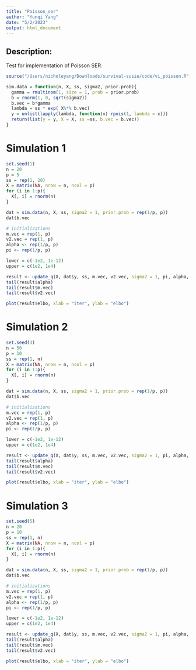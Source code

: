 ```yaml
---
title: "Poisson_ser"
author: "Yunqi Yang"
date: "5/2/2023"
output: html_document
---
```


## Description:

Test for implementation of Poisson SER.  

```r
source("/Users/nicholeyang/Downloads/survival-susie/code/vi_poisson.R")
```

```r
sim.data = function(n, X, ss, sigma2, prior.prob){
  gamma = rmultinom(1, size = 1, prob = prior.prob)
  b = rnorm(1, 0, sqrt(sigma2))
  b.vec = b*gamma
  lambda = ss * exp( X%*% b.vec)
  y = unlist(lapply(lambda, function(x) rpois(1, lambda = x)))
  return(list(y = y, X = X, ss =ss, b.vec = b.vec))
}
```

# Simulation 1
```r
set.seed(1)
n = 20
p = 5
ss = rep(1, 20)
X = matrix(NA, nrow = n, ncol = p)
for (i in 1:p){
  X[, i] = rnorm(n)
}

dat = sim.data(n, X, ss, sigma2 = 1, prior.prob = rep(1/p, p))
dat$b.vec
```

```r
# initializations 
m.vec = rep(1, p)
v2.vec = rep(1, p)
alpha <- rep(1/p, p)
pi <- rep(1/p, p)

lower = c(-1e2, 1e-12)
upper = c(1e2, 1e4)

result <- update_q(X, dat$y, ss, m.vec, v2.vec, sigma2 = 1, pi, alpha, maxiter = 20, tol, lower, upper)
tail(result$alpha)
tail(result$m.vec)
tail(result$v2.vec)
```

```r
plot(result$elbo, xlab = "iter", ylab = "elbo")
```


# Simulation 2
```r
set.seed(3)
n = 50
p = 10
ss = rep(1, n)
X = matrix(NA, nrow = n, ncol = p)
for (i in 1:p){
  X[, i] = rnorm(n)
}

dat = sim.data(n, X, ss, sigma2 = 1, prior.prob = rep(1/p, p))
dat$b.vec
```

```r
# initializations 
m.vec = rep(1, p)
v2.vec = rep(1, p)
alpha <- rep(1/p, p)
pi <- rep(1/p, p)

lower = c(-1e2, 1e-12)
upper = c(1e2, 1e4)

result <- update_q(X, dat$y, ss, m.vec, v2.vec, sigma2 = 1, pi, alpha, maxiter = 20, tol, lower, upper)
tail(result$alpha)
tail(result$m.vec)
tail(result$v2.vec)
```

```r
plot(result$elbo, xlab = "iter", ylab = "elbo")
```


# Simulation 3
```r
set.seed(5)
n = 20
p = 10
ss = rep(1, n)
X = matrix(NA, nrow = n, ncol = p)
for (i in 1:p){
  X[, i] = rnorm(n)
}

dat = sim.data(n, X, ss, sigma2 = 1, prior.prob = rep(1/p, p))
dat$b.vec
```

```r
# initializations 
m.vec = rep(1, p)
v2.vec = rep(1, p)
alpha <- rep(1/p, p)
pi <- rep(1/p, p)

lower = c(-1e2, 1e-12)
upper = c(1e2, 1e4)

result <- update_q(X, dat$y, ss, m.vec, v2.vec, sigma2 = 1, pi, alpha, maxiter = 20, tol, lower, upper)
tail(result$alpha)
tail(result$m.vec)
tail(result$v2.vec)
```

```r
plot(result$elbo, xlab = "iter", ylab = "elbo")
```

